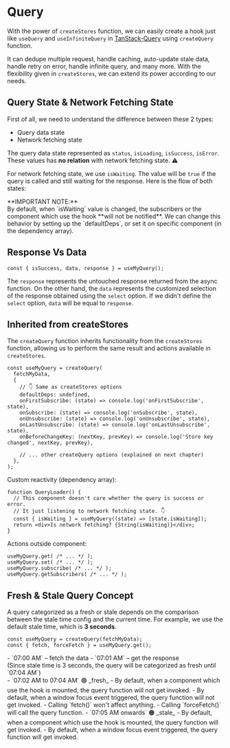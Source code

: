 

# Query

With the power of `createStores` function, we can easily create a hook just like `useQuery` and `useInfiniteQuery` in [TanStack-Query](https://tanstack.com/query) using `createQuery` function.

It can dedupe multiple request, handle caching, auto-update stale data, handle retry on error, handle infinite query, and many more.
With the flexibility given in `createStores`, we can extend its power according to our needs.

## Query State & Network Fetching State

First of all, we need to understand the difference between these 2 types:

- Query data state
- Network fetching state

The query data state represented as `status`, `isLoading`, `isSuccess`, `isError`.
These values has **no relation** with network fetching state. ⚠️

For network fetching state, we use `isWaiting`.
The value will be `true` if the query is called and still waiting for the response.
Here is the flow of both states:

<QueryStateFlow />

<Callout emoji="💡">
**IMPORTANT NOTE:**<br/>
By default, when `isWaiting` value is changed, the subscribers or the component which use the hook **will not be notified**.
We can change this behavior by setting up the `defaultDeps`, or set it on specific component (in the dependency array).
</Callout>

## Response Vs Data

```tsx
const { isSuccess, data, response } = useMyQuery();
```

The `response` represents the untouched response returned from the async function.
On the other hand, the `data` represents the customized selection of the response obtained using the `select` option.
If we didn't define the `select` option, `data` will be equal to `response`.

## Inherited from createStores

The `createQuery` function inherits functionality from the `createStores` function, allowing us to perform the same result and actions available in `createStores`.

```tsx
const useMyQuery = createQuery(
  fetchMyData,
  {
    // 👇 Same as createStores options
    defaultDeps: undefined,
    onFirstSubscribe: (state) => console.log('onFirstSubscribe', state),
    onSubscribe: (state) => console.log('onSubscribe', state),
    onUnsubscribe: (state) => console.log('onUnsubscribe', state),
    onLastUnsubscribe: (state) => console.log('onLastUnsubscribe', state),
    onBeforeChangeKey: (nextKey, prevKey) => console.log('Store key changed', nextKey, prevKey),

    // ... other createQuery options (explained on next chapter)
  },
);
```

Custom reactivity (dependency array):

```tsx
function QueryLoader() {
  // This component doesn't care whether the query is success or error.
  // It just listening to network fetching state. 👇
  const { isWaiting } = useMyQuery((state) => [state.isWaiting]);
  return <div>Is network fetching? {String(isWaiting)}</div>;
}
```

Actions outside component:

```tsx
useMyQuery.get( /* ... */ );
useMyQuery.set( /* ... */ );
useMyQuery.subscribe( /* ... */ );
useMyQuery.getSubscribers( /* ... */ );
```

## Fresh & Stale Query Concept

A query categorized as a fresh or stale depends on the comparison between the stale time config and the current time.
For example, we use the default stale time, which is **3 seconds**.

```tsx
const useMyQuery = createQuery(fetchMyData);
const { fetch, forceFetch } = useMyQuery.get();
```

<section className="[&>ul_ul]:mt-0 [&>ul>li]:my-5 [&>ul_ul>li]:list-[square]">
- `07:00 AM` – fetch the data
- `07:01 AM` – get the response
  <div className="pt-2 text-sm">(Since stale time is 3 seconds, the query will be categorized as fresh until `07:04 AM`)</div>
- `07:02 AM to 07:04 AM` 🟢 _fresh_
  - By default, when a component which use the hook is mounted, the query function will not get invoked.
  - By default, when a window focus event triggered, the query function will not get invoked.
  - Calling `fetch()` won't affect anything.
  - Calling `forceFetch()` will call the query function.
- `07:05 AM onwards` 🟠 _stale_
  - By default, when a component which use the hook is mounted, the query function will get invoked.
  - By default, when a window focus event triggered, the query function will get invoked.
</section>
